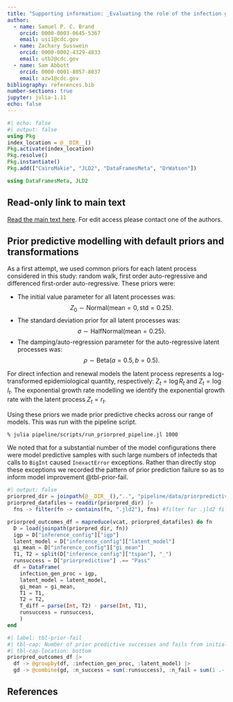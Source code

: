 ```yaml
---
title: "Supporting information: _Evaluating the role of the infection generating process for situational awareness of infections diseases_"
author: 
  - name: Samuel P. C. Brand
    orcid: 0000-0003-0645-5367
    email: usi1@cdc.gov
  - name: Zachary Susswein
    orcid: 0000-0002-4329-4833
    email: utb2@cdc.gov
  - name: Sam Abbott
    orcid: 0000-0001-8057-8037
    email: azw1@cdc.gov  
bibliography: references.bib
number-sections: true
jupyter: julia-1.11
echo: false
---
```


```julia
#| echo: false
#| output: false
using Pkg
index_location = @__DIR__()
Pkg.activate(index_location)
Pkg.resolve()
Pkg.instantiate()
Pkg.add(["CairoMakie", "JLD2", "DataFramesMeta", "DrWatson"])

using DataFramesMeta, JLD2

```

## Read-only link to main text

[Read the main text here](https://www.overleaf.com/read/nmxhyrkffryv#3df385). For edit access please contact one of the authors.

## Prior predictive modelling with default priors and transformations

As a first attempt, we used common priors for each latent process considered in this study: random walk, first order auto-regressive and differenced first-order auto-regressive. These priors were:

- The initial value parameter for all latent processes was:
$$
Z_0 \sim \text{Normal}(\text{mean} = 0, \text{std} = 0.25).
$$
- The standard deviation prior for all latent processes was:
$$
\sigma \sim \text{HalfNormal}(\text{mean} = 0.25).
$$
- The damping/auto-regression parameter for the auto-regressive latent processes was:
$$
\rho \sim \text{Beta}(a = 0.5, b = 0.5).
$$

For direct infection and renewal models the latent process represents a log-transformed epidemiological quantity, respectively: $Z_t = \log R_t$ and $Z_t = \log I_t$. The exponential growth rate modelling we identify the exponential growth rate with the latent process $Z_t = r_t$.

Using these priors we made prior predictive checks across our range of models. This was run with the pipeline script.

```bash
% julia pipeline/scripts/run_priorpred_pipeline.jl 1000
```

We noted that for a substantial number of the model configurations there were model predictive samples with such large numbers of infecteds that calls to `BigInt` caused `InexactError` exceptions. Rather than directly stop these exceptions we recorded the pattern of prior prediction failure so as to inform model improvement @tbl-prior-fail.

```julia
#| output: false
priorpred_dir = joinpath(@__DIR__(),"..", "pipeline/data/priorpredictive/")
priorpred_datafiles = readdir(priorpred_dir) |>
  fns -> filter(fn -> contains(fn, ".jld2"), fns) #filter for .jld2 files

priorpred_outcomes_df = mapreduce(vcat, priorpred_datafiles) do fn
  D = load(joinpath(priorpred_dir, fn))
  igp = D["inference_config"]["igp"]
  latent_model = D["inference_config"]["latent_model"]
  gi_mean = D["inference_config"]["gi_mean"]
  T1, T2 = split(D["inference_config"]["tspan"], "_")
  runsuccess = D["priorpredictive"] .== "Pass"
  df = DataFrame(
    infection_gen_proc = igp,
    latent_model = latent_model,
    gi_mean = gi_mean,
    T1 = T1,
    T2 = T2,
    T_diff = parse(Int, T2) - parse(Int, T1),
    runsuccess = runsuccess,
    )
end
```


```julia
#| label: tbl-prior-fail
#| tbl-cap: Number of prior predictive successes and fails from initial prior group grouped by infection generating process and latent model.
#| tbl-cap-location: bottom
priorpred_outcomes_df |>
  df -> @groupby(df, :infection_gen_proc, :latent_model) |>
  gd -> @combine(gd, :n_success = sum(:runsuccess), :n_fail = sum(1 .- :runsuccess))
```


## References {.unnumbered}

::: {#refs}
:::
